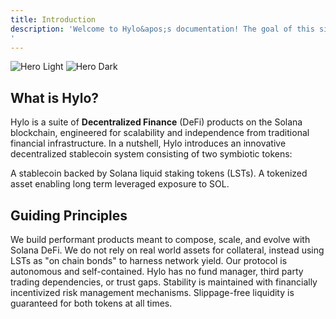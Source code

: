 ```yaml
---
title: Introduction
description: 'Welcome to Hylo&apos;s documentation! The goal of this site is to provide an accessible overview of Hylo&apos;s products with enough technical details about the underlying protocol to satisfy experienced investors and builders.
'
---
```


<img
  className="block dark:hidden"
  src="/images/hero-light.svg"
  alt="Hero Light"
/>
<img
  className="hidden dark:block"
  src="/images/hero-dark.svg"
  alt="Hero Dark"
/>

## What is Hylo?

Hylo is a suite of **Decentralized Finance** (DeFi) products on the Solana blockchain, engineered for scalability and independence from traditional financial infrastructure. In a nutshell, Hylo introduces an innovative decentralized stablecoin system consisting of two symbiotic tokens:

<CardGroup cols={2}>
  <Card
    title="hyUSD"
    icon="circle-dollar-to-slot"
    href="https://mintlify.com/docs/quickstart"
  >
    A stablecoin backed by Solana liquid staking tokens (LSTs).
  </Card>
  <Card
    title="xSOL"
    icon="chart-line-up"
    href="https://mintlify.com/docs/development"
  >
    A tokenized asset enabling long term leveraged exposure to SOL.
  </Card>
</CardGroup>

## Guiding Principles


<CardGroup cols={2}>
  <Card
    title="Solana Native"
    icon="heart"
  >
    We build performant products meant to compose, scale, and evolve with Solana DeFi.
  </Card>
  <Card
    title="Decentralized"
    icon="cubes"
  >
    We do not rely on real world assets for collateral, instead using LSTs as "on chain bonds" to harness network yield.
  </Card>
  <Card
    title="Permissionless"
    icon="magnifying-glass"
  >
    Our protocol is autonomous and self-contained. Hylo has no fund manager, third party trading dependencies, or trust gaps.
  </Card>
  <Card
    title="Secure"
    icon="shield"
  >
    Stability is maintained with financially incentivized risk management mechanisms. Slippage-free liquidity is guaranteed for both tokens at all times.
  </Card>
</CardGroup>
